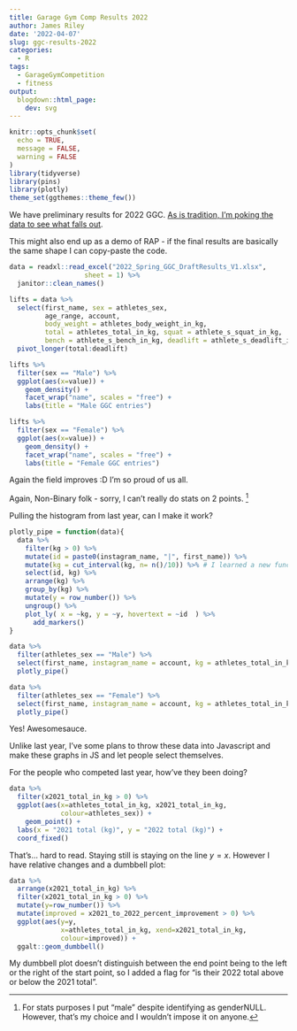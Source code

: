 ```yaml
---
title: Garage Gym Comp Results 2022
author: James Riley
date: '2022-04-07'
slug: ggc-results-2022 
categories:
  - R
tags:
  - GarageGymCompetition
  - fitness
output:
  blogdown::html_page:
    dev: svg
---
```


```r
knitr::opts_chunk$set(
  echo = TRUE,
  message = FALSE,
  warning = FALSE
)
library(tidyverse)
library(pins)
library(plotly)
theme_set(ggthemes::theme_few())

```

We have preliminary results for 2022 GGC. [As is tradition, I'm poking the data to see what falls out](https://openor.blog/2021/06/18/garagegym/). 

This might also end up as a demo of RAP - if the final results are basically the same shape I can copy-paste the code. 

```r

data = readxl::read_excel("2022_Spring_GGC_DraftResults_V1.xlsx",
                   sheet = 1) %>% 
  janitor::clean_names()

lifts = data %>% 
  select(first_name, sex = athletes_sex,
         age_range, account, 
         body_weight = athletes_body_weight_in_kg,
         total = athletes_total_in_kg, squat = athlete_s_squat_in_kg,
         bench = athlete_s_bench_in_kg, deadlift = athlete_s_deadlift_in_kg) %>% 
  pivot_longer(total:deadlift) 
```


```r
lifts %>% 
  filter(sex == "Male") %>% 
  ggplot(aes(x=value)) +
    geom_density() + 
    facet_wrap("name", scales = "free") +
    labs(title = "Male GGC entries")
```


```r
lifts %>% 
  filter(sex == "Female") %>%
  ggplot(aes(x=value)) +
    geom_density() + 
    facet_wrap("name", scales = "free") +
    labs(title = "Female GGC entries")
```

Again the field improves :D I'm so proud of us all. 

Again, Non-Binary folk - sorry, I can't really do stats on 2 points. [^1]

[^1]: For stats purposes I put "male" despite identifying as genderNULL. However, that's my choice and I wouldn't impose it on anyone. 

Pulling the histogram from last year, can I make it work?

```r
plotly_pipe = function(data){
  data %>% 
    filter(kg > 0) %>% 
    mutate(id = paste0(instagram_name, "|", first_name)) %>% 
    mutate(kg = cut_interval(kg, n= n()/10)) %>% # I learned a new function. Mildly hacky way of dealing with 1/4 as many female entries as male.
    select(id, kg) %>% 
    arrange(kg) %>% 
    group_by(kg) %>% 
    mutate(y = row_number()) %>% 
    ungroup() %>% 
    plot_ly( x = ~kg, y = ~y, hovertext = ~id  ) %>% 
      add_markers()
}

data %>% 
  filter(athletes_sex == "Male") %>% 
  select(first_name, instagram_name = account, kg = athletes_total_in_kg) %>% 
  plotly_pipe()
```

```r
data %>% 
  filter(athletes_sex == "Female") %>% 
  select(first_name, instagram_name = account, kg = athletes_total_in_kg) %>% 
  plotly_pipe()
```

Yes! Awesomesauce.

Unlike last year, I've some plans to throw these data into Javascript and make these graphs in JS and let people select themselves. 

For the people who competed last year, how've they been doing?


```r
data %>% 
  filter(x2021_total_in_kg > 0) %>% 
  ggplot(aes(x=athletes_total_in_kg, x2021_total_in_kg,
             colour=athletes_sex)) +
    geom_point() +
  labs(x = "2021 total (kg)", y = "2022 total (kg)") +
  coord_fixed()

```

That's... hard to read. Staying still is staying on the line $y=x$. However I have relative changes and a dumbbell plot:

```r
data %>% 
  arrange(x2021_total_in_kg) %>% 
  filter(x2021_total_in_kg > 0) %>% 
  mutate(y=row_number()) %>% 
  mutate(improved = x2021_to_2022_percent_improvement > 0) %>% 
  ggplot(aes(y=y, 
             x=athletes_total_in_kg, xend=x2021_total_in_kg,
             colour=improved)) +
  ggalt::geom_dumbbell() 
```

My dumbbell plot doesn't distinguish between the end point being to the left or the right of the start point, so I added a flag for "is their 2022 total above or below the 2021 total". 